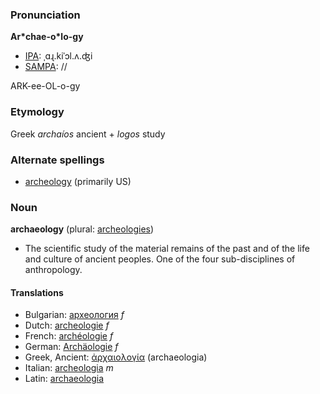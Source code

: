 ===Pronunciation===

'''Ar*chae-o*lo-gy'''
*[[IPA]]: ˌɑɻ.kiˈɔl.ʌ.ʤi
*[[SAMPA]]: //
ARK-ee-OL-o-gy

===Etymology===

Greek ''archa&iacute;os'' ancient + ''logos'' study

===Alternate spellings===

*[[archeology]] (primarily US)

=== Noun ===
'''archaeology''' (plural: [[archeologies]])

*The scientific study of the material remains of the past and of the life and culture of ancient peoples.  One of the four sub-disciplines of anthropology.

====Translations====
*Bulgarian: [[археология]] ''f''
*Dutch: [[archeologie]] ''f''
*French: [[archéologie]] ''f''
*German: [[Archäologie]] ''f''
*Greek, Ancient: [[ἀρχαιολογία]] (archaeologia)
*Italian: [[archeologia]] ''m''
*Latin: [[archaeologia]]